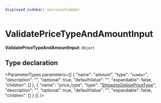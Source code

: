 ```yaml
---
displayed_sidebar: servicesSidebar
---
```



# ValidatePriceTypeAndAmountInput

 **ValidatePriceTypeAndAmountInput**: `Object`

## Type declaration

<ParameterTypes parameters={[
  {
    "name": "amount",
    "type": "`number`",
    "description": "",
    "optional": true,
    "defaultValue": "",
    "expandable": false,
    "children": []
  },
  {
    "name": "price_type",
    "type": "[ShippingOptionPriceType](../enums/ShippingOptionPriceType.mdx)",
    "description": "",
    "optional": true,
    "defaultValue": "",
    "expandable": false,
    "children": []
  }
]} />
